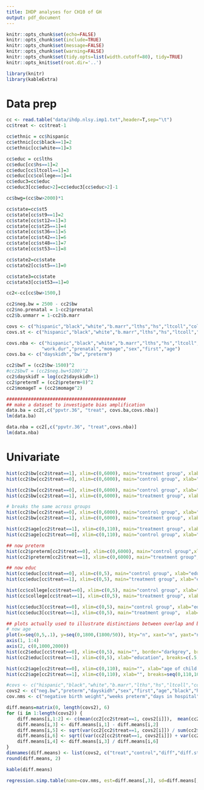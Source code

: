 ```yaml
---
title: IHDP analyses for CH10 of GH
output: pdf_document
---
```


```r
knitr::opts_chunk$set(echo=FALSE)
knitr::opts_chunk$set(include=TRUE)
knitr::opts_chunk$set(message=FALSE)
knitr::opts_chunk$set(warning=FALSE)
knitr::opts_chunk$set(tidy.opts=list(width.cutoff=80), tidy=TRUE)
knitr::opts_knit$set(root.dir='..')
```

```r
library(knitr)
library(kableExtra)
```

# Data prep

```r
cc <- read.table("data/ihdp.nlsy.imp1.txt",header=T,sep="\t")
cc$treat <- cc$treat-1

cc$ethnic = cc$hispanic
cc$ethnic[cc$black==1]=2
cc$ethnic[cc$white==1]=3

cc$educ = cc$lths
cc$educ[cc$hs==1]=2
cc$educ[cc$ltcoll==1]=3
cc$educ[cc$college==1]=4
cc$educ3=cc$educ
cc$educ3[cc$educ>2]=cc$educ3[cc$educ>2]-1

cc$bwg=(cc$bw>2000)*1

cc$state=cc$st5
cc$state[cc$st9==1]=2
cc$state[cc$st12==1]=3
cc$state[cc$st25==1]=4
cc$state[cc$st36==1]=5
cc$state[cc$st42==1]=6
cc$state[cc$st48==1]=7
cc$state[cc$st53==1]=8

cc$state2=cc$state
cc$state2[cc$st5==1]=0

cc$state3=cc$state
cc$state3[cc$st53==1]=0

cc2<-cc[cc$bw>1500,]

cc2$neg.bw = 2500 - cc2$bw
cc2$no.prenatal = 1-cc2$prenatal
cc2$b.unmarr = 1-cc2$b.marr

covs <- c("hispanic","black","white","b.marr","lths","hs","ltcoll","college","work.dur","prenatal","momage","sex","first","preterm","age","dayskidh","bw")
covs.st <- c("hispanic","black","white","b.marr","lths","hs","ltcoll","college","work.dur","prenatal","momage","sex","first","age","preterm","dayskidh","bw","unemp.rt","st5","st9","st12","st25","st36","st42","st48","st53")

covs.nba <- c("hispanic","black","white","b.marr","lths","hs","ltcoll","college",
             "work.dur","prenatal","momage","sex","first","age")
covs.ba <- c("dayskidh","bw","preterm")

cc2$bwT = (cc2$bw-1500)^2
#cc2$bwT = (cc2$neg.bw+5100)^2
cc2$dayskidT = log(cc2$dayskidh+1)
cc2$pretermT = (cc2$preterm+8)^2
cc2$momageT = (cc2$momage^2)

############################################
## make a dataset to investigate bias amplification
data.ba = cc2[,c("ppvtr.36", "treat", covs.ba,covs.nba)]
lm(data.ba)

data.nba = cc2[,c("ppvtr.36", "treat",covs.nba)]
lm(data.nba)
```

# Univariate

```r
hist(cc2$bw[cc2$treat==1], xlim=c(0,6000), main="treatment group", xlab="birthweight", freq=F)
hist(cc2$bw[cc2$treat==0], xlim=c(0,6000), main="control group", xlab="birthweight", freq=F, add=T, border="darkgrey")

hist(cc2$bw[cc2$treat==0], xlim=c(0,6000), main="control group", xlab="birthweight", border="darkgrey")
hist(cc2$bw[cc2$treat==1], xlim=c(0,6000), main="treatment group", xlab="birthweight", add=T)

# breaks the same across groups
hist(cc2$bw[cc2$treat==0], xlim=c(0,6000), main="control group", xlab="birthweight", border="darkgrey", breaks=seq(0,6000,400))
hist(cc2$bw[cc2$treat==1], xlim=c(0,6000), main="treatment group", xlab="birthweight", add=T, breaks=seq(0,6000,400))

hist(cc2$age[cc2$treat==1], xlim=c(0,110), main="treatment group", xlab="age", breaks=seq(0,110,10), freq=F)
hist(cc2$age[cc2$treat==0], xlim=c(0,110), main="control group", xlab="age", border="darkgrey", add=T, breaks=seq(0,110,10), freq=F)

## now preterm
hist(cc2$preterm[cc2$treat==0], xlim=c(0,6000), main="control group",xlab="birthweight", border="darkgrey")
hist(cc2$preterm[cc2$treat==1], xlim=c(0,6000), main="treatment group",xlab="birthweight", add=T)

## now educ
hist(cc$educ[cc$treat==0], xlim=c(0,5), main="control group", xlab="education", border="darkgrey", freq=F)
hist(cc$educ[cc$treat==1], xlim=c(0,5), main="treatment group", xlab="education", add=T, freq=F)

hist(cc$college[cc$treat==0], xlim=c(0,5), main="control group", xlab="college", border="darkgrey", freq=F)
hist(cc$college[cc$treat==1], xlim=c(0,5), main="treatment group", xlab="college", add=T, freq=F)

hist(cc$educ3[cc$treat==0], xlim=c(0,5), main="control group", xlab="educ3", border="darkgrey", freq=F)
hist(cc$educ3[cc$treat==1], xlim=c(0,5), main="treatment group",  xlab="educ3", add=T, freq=F)

## plots actually used to illustrate distinctions between overlap and balance
# now age
plot(x=seq(0,5,.1), y=seq(0,1800,(1800/50)), bty="n", xaxt="n", yaxt="n", mgp=c(2,.5,0), xlab="mother's education", ylab="frequency", type="n", main="")
axis(1, 1:4)
axis(2, c(0,1000,2000))
hist(cc2$educ[cc$treat==0], xlim=c(0,5), main="", border="darkgrey", breaks=c(.5,1.5,2.5,3.5,4.5), add=T)
hist(cc2$educ[cc$treat==1], xlim=c(0,5), xlab="education", breaks=c(.5,1.5,2.5,3.5,4.5), add=T)

hist(cc2$age[cc2$treat==0], xlim=c(0,110), main="", xlab="age of child (months)", border="darkgrey", breaks=seq(0,110,10), mgp=c(2,.5,0))
hist(cc2$age[cc2$treat==1], xlim=c(0,110), xlab="", breaks=seq(0,110,10), add=T)
```


```r
#covs <- c("hispanic","black","white","b.marr","lths","hs","ltcoll","college","work.dur","prenatal","momage","sex","first","preterm","age","dayskidh","bw","unemp.rt","st5","st9","st12","st25","st36","st42","st48","st53")
covs2 <- c("neg.bw","preterm","dayskidh","sex","first","age","black","hispanic","white","b.unmarr","lths","hs","ltcoll","college","work.dur","no.prenatal","momage") 
cov.nms <- c("negative birth weight","weeks preterm","days in hospital","male","first born","age","black","Hispanic","white","unmarried at birth","less than high school","high school graduate","some college","college graduate","worked during pregnancy","had no prenatal care","age at birth")

diff.means=matrix(0, length(covs2), 6)
for (i in 1:length(covs2)) {
	diff.means[i,1:2] <- c(mean(cc2[cc2$treat==1, covs2[i]]),  mean(cc2[cc2$treat==0, covs2[i]]))
	diff.means[i,3] <- diff.means[i,1] - diff.means[i,2]
	diff.means[i,5] <- sqrt(var(cc2[cc2$treat==1, covs2[i]]) / sum(cc2$treat==1) + var(cc2[cc2$treat==0, covs2[i]]) / sum(cc2$treat==0))
	diff.means[i,6] <- sqrt((var(cc2[cc2$treat==1, covs2[i]]) + var(cc2[cc2$treat==0, covs2[i]])) / 2)
	diff.means[i,4] <- diff.means[i,3] / diff.means[i,6]
}
dimnames(diff.means) <- list(covs2, c("treat","control","diff","diff.std","se","sd"))
round(diff.means, 2)

kable(diff.means)

regression.simp.table(name=cov.nms, est=diff.means[,3], sd=diff.means[,6], file="data/balance.table.ps")
```
